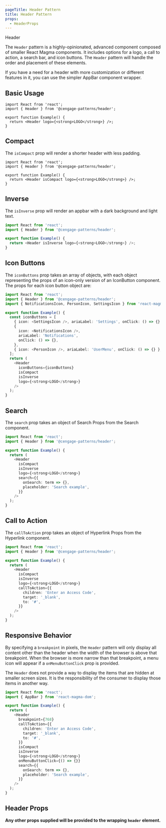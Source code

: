 ```yaml
---
pageTitle: Header Pattern
title: Header Pattern
props:
  - HeaderProps
---
```


<DocsHeading type="api">Header</DocsHeading>

The `Header` pattern is a highly-opinionated, advanced component composed of smaller React Magma components. It includes options for a logo, a call to action, a search bar, and icon buttons. The `Header` pattern will handle the order and placement of these elements.

If you have a need for a header with more customization or different features in it, you can use the simpler <Link to='/api/appbar'>AppBar component</Link> wrapper.

## Basic Usage

```tsx
import React from 'react';
import { Header } from '@cengage-patterns/header';

export function Example() {
  return <Header logo={<strong>LOGO</strong>} />;
}
```

## Compact

The `isCompact` prop will render a shorter header with less padding.

```tsx
import React from 'react';
import { Header } from '@cengage-patterns/header';

export function Example() {
  return <Header isCompact logo={<strong>LOGO</strong>} />;
}
```

## Inverse

The `isInverse` prop will render an appbar with a dark background and light text.

```typescript
import React from 'react';
import { Header } from '@cengage-patterns/header';

export function Example() {
  return <Header isInverse logo={<strong>LOGO</strong>} />;
}
```

## Icon Buttons

The `iconButtons` prop takes an array of objects, with each object representing the props of an icon-only version of an <Link to="/api/icon-button">IconButton component</Link>. The props for each icon button object are:

```typescript
import React from 'react';
import { Header } from '@cengage-patterns/header';
import { NotificationsIcon, PersonIcon, SettingsIcon } from 'react-magma-icons';

export function Example() {
  const iconButtons = [
    { icon: <SettingsIcon />, ariaLabel: 'Settings', onClick: () => {} },
    {
      icon: <NotificationsIcon />,
      ariaLabel: 'Notifications',
      onClick: () => {},
    },
    { icon: <PersonIcon />, ariaLabel: 'UserMenu', onClick: () => {} },
  ];
  return (
    <Header
      iconButtons={iconButtons}
      isCompact
      isInverse
      logo={<strong>LOGO</strong>}
    />
  );
}
```

## Search

The `search` prop takes an object of <Link to="/api/search/#search_props">Search Props</Link> from the <Link to="/api/search">Search component</Link>.

```typescript
import React from 'react';
import { Header } from '@cengage-patterns/header';

export function Example() {
  return (
    <Header
      isCompact
      isInverse
      logo={<strong>LOGO</strong>}
      search={{
        onSearch: term => {},
        placeholder: 'Search example',
      }}
    />
  );
}
```

## Call to Action

The `callToAction` prop takes an object of <Link to="/api/hyperlink/#search_props">Hyperlink Props</Link> from the <Link to="/api/hyperlink">Hyperlink component</Link>.

```typescript
import React from 'react';
import { Header } from '@cengage-patterns/header';

export function Example() {
  return (
    <Header
      isCompact
      isInverse
      logo={<strong>LOGO</strong>}
      callToAction={{
        children: 'Enter an Access Code',
        target: '_blank',
        to: '#',
      }}
    />
  );
}
```

## Responsive Behavior

By specifying a `breakpoint` in pixels, the `Header` pattern will only display all content other than the header when the width of the browser is above that breakpoint. When the browser is more narrow than that breakpoint, a menu icon will appear if a `onMenuButtonClick` prop is provided.

The `Header` does not provide a way to display the items that are hidden at smaller screen sizes. It is the responsibility of the consumer to display those items in another way.

```typescript
import React from 'react';
import { AppBar } from 'react-magma-dom';

export function Example() {
  return (
    <Header
      breakpoint={768}
      callToAction={{
        children: 'Enter an Access Code',
        target: '_blank',
        to: '#',
      }}
      isCompact
      isInverse
      logo={<strong>LOGO</strong>}
      onMenuButtonClick={() => {}}
      search={{
        onSearch: term => {},
        placeholder: 'Search example',
      }}
    />
  );
}
```

## Header Props

**Any other props supplied will be provided to the wrapping `header` element.**

<HeaderProps />
